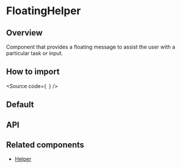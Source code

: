 

<Meta of={Stories} />

# FloatingHelper

## Overview

Component that provides a floating message to assist the user with a particular task or input.

## How to import

<Source
  code={`
`}
/>

## Default

<Canvas of={Stories.Base} />

## API

<ArgTypes of={Stories} />

## Related components

- [Helper](?path=/docs/components-core-feedback-helper--docs)
